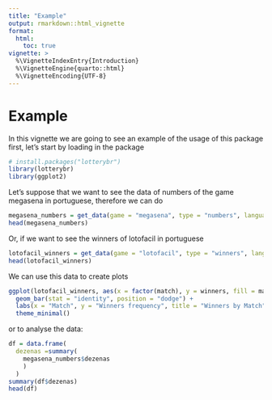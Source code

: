 ```yaml
---
title: "Example"
output: rmarkdown::html_vignette 
format: 
  html:
    toc: true
vignette: >
  %\VignetteIndexEntry{Introduction}
  %\VignetteEngine{quarto::html}
  %\VignetteEncoding{UTF-8}
---
```

# Example

In this vignette we are going to see an example of the usage of this package
first, let's start by loading in the package

```r
# install.packages("lotterybr")
library(lotterybr)
library(ggplot2)
```

Let's suppose that we want to see the data of numbers of the game megasena in portuguese, therefore we can do

```r
megasena_numbers = get_data(game = "megasena", type = "numbers", language = "ptbr")
head(megasena_numbers)
```

Or, if we want to see the winners of lotofacil in portuguese

```r
lotofacil_winners = get_data(game = "lotofacil", type = "winners", language = "eng")
head(lotofacil_winners)
```

We can use this data to create plots

```r
ggplot(lotofacil_winners, aes(x = factor(match), y = winners, fill = match)) +
  geom_bar(stat = "identity", position = "dodge") +
  labs(x = "Match", y = "Winners frequency", title = "Winners by Match") +
  theme_minimal()
```

or to analyse the data:

```r
df = data.frame(
  dezenas =summary(
    megasena_numbers$dezenas
    )
  )
summary(df$dezenas)
head(df)
```
